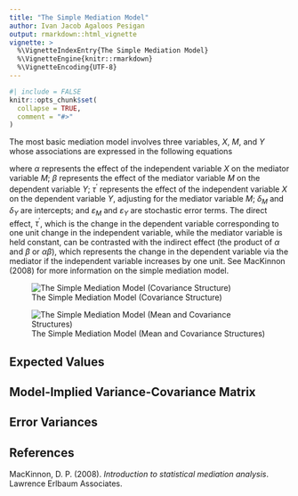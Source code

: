 ```yaml
---
title: "The Simple Mediation Model"
author: Ivan Jacob Agaloos Pesigan
output: rmarkdown::html_vignette
vignette: >
  %\VignetteIndexEntry{The Simple Mediation Model}
  %\VignetteEngine{knitr::rmarkdown}
  %\VignetteEncoding{UTF-8}
---
```


```r
#| include = FALSE
knitr::opts_chunk$set(
  collapse = TRUE,
  comment = "#>"
)
```

The most basic mediation model involves three variables, $X$, $M$, and $Y$ whose associations are expressed in the following equations

\begin{equation}
	Y
	=
	\delta_{Y}
	+ \tau^{\prime}{X}
	+ \beta{M}
	+ \varepsilon_{Y},
\end{equation}

\begin{equation}
	M
	=
	\delta_{M}
	+ \alpha X
	+ \varepsilon_{M},
\end{equation}

\noindent where $\alpha$ represents the effect of the independent variable $X$ on the mediator variable $M$; $\beta$ represents the effect of the mediator variable $M$  on the dependent variable $Y$; $\tau^{\prime}$ represents the effect of the independent variable $X$ on the dependent variable $Y$, adjusting for the mediator variable $M$; $\delta_{M}$ and $\delta_{Y}$ are intercepts; and $\varepsilon_{M}$ and $\varepsilon_{Y}$ are stochastic error terms. The direct effect, $\tau^{\prime}$, which is the change in the dependent variable corresponding to one unit change in the independent variable, while the mediator variable is held constant, can be contrasted with the indirect effect (the product of $\alpha$ and $\beta$ or $\alpha \beta$), which represents  the change in the dependent variable via the mediator if the independent variable increases by one unit. See MacKinnon (2008) for more information on the simple mediation model.

![The Simple Mediation Model (Covariance Structure)](https://raw.githubusercontent.com/jeksterslab/manMCMedMiss/main/.setup/latex/figures/png/indirectEffect-tikz-simple-csa.png)

![The Simple Mediation Model (Mean and Covariance Structures)](https://raw.githubusercontent.com/jeksterslab/manMCMedMiss/main/.setup/latex/figures/png/indirectEffect-tikz-simple.png)

## Expected Values

\begin{equation}
	\label{eq:expected}
	\mathbb{E}
	\left[
	\begin{array}{c}
		{X} \\
		{M} \\
		{Y} 
	\end{array}
	\right]
	=
	\left[
	\begin{array}{c}
		{\mu}_{X} \\
		{\mu}_{M} \\
		{\mu}_{Y} 
	\end{array}
	\right]
	=
	\left[
	\begin{array}{c}
		{\mu}_{X}                  \\
		{\delta}_{M}               
		+ {\alpha}{\mu}_{X}        \\
		{\delta}_{Y}               
		+ {\tau}^{\prime}{\mu}_{X} 
		+ {\beta}{\mu}_{M}         
	\end{array}
	\right]
\end{equation}

## Model-Implied Variance-Covariance Matrix

\begin{equation}
	\label{eq:Sigma}
	\boldsymbol{\Sigma} =
	\left[
		\begin{array}{ccc}
			\sigma_{X}^{2} & & \\
			\alpha \sigma_{X}^{2}
			& \sigma_{M}^{2} = \alpha^2 \sigma_{X}^{2} + \sigma_{\varepsilon_{M}}^{2} & \\
			\beta \alpha \sigma_{X}^{2} + \tau^{\prime} \sigma_{X}^{2}
			& \beta \alpha^{2} \sigma_{X}^{2} + \tau^{\prime} \alpha \sigma_{X}^{2} + \beta \sigma_{\varepsilon_{M}}^{2}
			& \sigma_{Y}^{2} = \tau^{\prime 2} \sigma_{X}^{2} + \alpha^2 \beta^2 \sigma_{X}^{2} + \beta^2 \sigma_{\varepsilon_{M}}^{2} + 2 \tau^{\prime} \beta \alpha \sigma_{X}^{2} + \sigma_{\varepsilon_{Y}}^{2} \\
		\end{array}
		\right]
\end{equation}

## Error Variances

\begin{equation}
        \label{eq:sigma2eY}
        \sigma_{\varepsilon_{Y}}^{2} 
        =
        \sigma_{Y}^{2} - \tau^{\prime 2} \sigma_{X}^{2} - \alpha^2 \beta^2 \sigma_{X}^{2} - \beta^2 \sigma_{\varepsilon_{M}}^{2} - 2 \tau^{\prime} \beta \alpha \sigma_{X}^{2}
\end{equation}

\begin{equation}
	\label{eq:sigma2eM}
	\sigma_{\varepsilon_{M}}^{2}
	=
	\sigma_{M}^{2} - \alpha^2 \sigma_{X}^{2}
\end{equation}

## References

MacKinnon, D. P. (2008). *Introduction to statistical mediation analysis*. Lawrence Erlbaum Associates.
